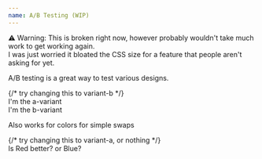 ```yaml
---
name: A/B Testing (WIP)
---
```



<div class="bg-mystic text-red py-3 px-4 rounded my-5 text-center">
  ⚠️ Warning: This is broken right now, however probably wouldn't take much work
  to get working again.
  <br />I was just worried it bloated the CSS size for a feature that people aren't
  asking for yet.
</div>

A/B testing is a great way to test various designs.

<Playground>
  {/* try changing this to variant-b */}
  <div className="variant-a">
    <div className="b:hidden bg-red p-3">I'm the a-variant</div>
    <div className="a:hidden bg-blue p-3">I'm the b-variant</div>
  </div>
</Playground>

Also works for colors for simple swaps

<Playground>
  {/* try changing this to variant-a, or nothing */}
  <div className="variant-b">
    <div className="b:bg-blue bg-red p-3">Is Red better? or Blue?</div>
  </div>
</Playground>
